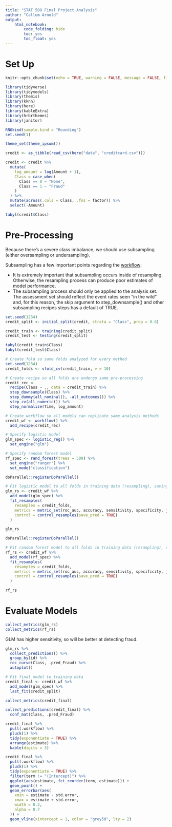 ```yaml
---
title: "STAT 508 Final Project Analysis"
author: "Callum Arnold"
output:
    html_notebook:
        code_folding: hide
        toc: yes
        toc_float: yes
---
```


# Set Up

```r
knitr::opts_chunk$set(echo = TRUE, warning = FALSE, message = FALSE, fig.width = 14)
```

```r
library(tidyverse)
library(tidymodels)
library(themis)
library(kknn)
library(here)
library(kableExtra)
library(hrbrthemes)
library(janitor)

RNGkind(sample.kind = "Rounding")
set.seed(1)

theme_set(theme_ipsum())
```

```r
credit <- as_tibble(read_csv(here("data", "creditcard.csv")))
```

```r
credit <- credit %>%
  mutate(
    log_amount = log(Amount + 1),
    Class = case_when(
      Class == 0 ~ "None",
      Class == 1 ~ "Fraud"
    )
  ) %>%
  mutate(across(.cols = Class, .fns = factor)) %>%
  select(-Amount)
```


```r
tabyl(credit$Class)
```

# Pre-Processing

Because there's a severe class imbalance, we should use subsampling (either oversampling or undersampling).

Subsampling has a few important points regarding the [workflow](https://www.tidymodels.org/learn/models/sub-sampling/):

- It is extremely important that subsampling occurs inside of resampling. Otherwise, the resampling process can produce poor estimates of model performance.
- The subsampling process should only be applied to the analysis set. The assessment set should reflect the event rates seen “in the wild” and, for this reason, the skip argument to step_downsample() and other subsampling recipes steps has a default of TRUE.

```r
set.seed(1234)
credit_split <- initial_split(credit, strata = "Class", prop = 0.8)

credit_train <- training(credit_split)
credit_test <- testing(credit_split)

tabyl(credit_train$Class)
tabyl(credit_test$Class)
```

```r
# Create fold so same folds analyzed for every method
set.seed(1234)
credit_folds <- vfold_cv(credit_train, v = 10)
```

```r
# Create recipe so all folds are undergo same pre-processing
credit_rec <- 
  recipe(Class ~ ., data = credit_train) %>%
  step_downsample(Class) %>%
  step_dummy(all_nominal(), -all_outcomes()) %>%
  step_zv(all_numeric()) %>%
  step_normalize(Time, log_amount)

# Create workflow so all models can replicate same analysis methods
credit_wf <- workflow() %>%
  add_recipe(credit_rec)
```

```r
# Specify logistic model
glm_spec <- logistic_reg() %>%
  set_engine("glm")

# Specify random forest model
rf_spec <- rand_forest(trees = 500) %>%
  set_engine("ranger") %>%
  set_mode("classification")
```

```r
doParallel::registerDoParallel()

# Fit logistic model to all folds in training data (resampling), saving certain metrics
glm_rs <- credit_wf %>%
  add_model(glm_spec) %>%
  fit_resamples(
    resamples = credit_folds,
    metrics = metric_set(roc_auc, accuracy, sensitivity, specificity, j_index),
    control = control_resamples(save_pred = TRUE)
  )

glm_rs
```

```r
doParallel::registerDoParallel()

# Fit random forest model to all folds in training data (resampling), saving certain metrics
rf_rs <- credit_wf %>%
  add_model(rf_spec) %>%
  fit_resamples(
    resamples = credit_folds,
    metrics = metric_set(roc_auc, accuracy, sensitivity, specificity, j_index),
    control = control_resamples(save_pred = TRUE)
  )

rf_rs
```


# Evaluate Models

```r
collect_metrics(glm_rs)
collect_metrics(rf_rs)
```

GLM has higher sensitivity, so will be better at detecting fraud.

```r
glm_rs %>%
  collect_predictions() %>%
  group_by(id) %>%
  roc_curve(Class, .pred_Fraud) %>%
  autoplot()
```

```r
# Fit final model to training data
credit_final <- credit_wf %>%
  add_model(glm_spec) %>%
  last_fit(credit_split)

collect_metrics(credit_final)

collect_predictions(credit_final) %>%
  conf_mat(Class, .pred_Fraud)
```

```r
credit_final %>%
  pull(.workflow) %>%
  pluck(1) %>%
  tidy(exponentiate = TRUE) %>%
  arrange(estimate) %>%
  kable(digits = 3)
```

```r
credit_final %>%
  pull(.workflow) %>%
  pluck(1) %>%
  tidy(exponentiate = TRUE) %>%
  filter(term != "(Intercept)") %>%
  ggplot(aes(estimate, fct_reorder(term, estimate))) +
  geom_point() +
  geom_errorbar(aes(
    xmin = estimate - std.error,
    xmax = estimate + std.error,
    width = 0.2,
    alpha = 0.7
  )) +
  geom_vline(xintercept = 1, color = "grey50", lty = 2)
```